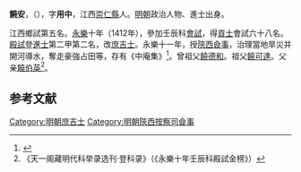 {{明清人物信息框
| 姓名 = 饒安
| 原名 =
| 圖片名稱= 
| 圖片大小 = 
| 圖片說明 = 
| 最高職務 = 
| 國家 = 大明
| 爵位 =
| 籍貫 = [[江西等處承宣布政使司|江西]][[撫州府|撫州府]][[崇仁縣|崇仁縣]]
| 族裔 = 漢族
| 字號 = 
| 諡號 = 
| 出生日期 = [[洪武|洪武]]十一年（1378年）
| 出生地點 = [[江西等處承宣布政使司|江西]][[撫州府|撫州府]][[崇仁縣|崇仁縣]]東耆
| 逝世日期 = 
| 逝世地點 = 
| 墓葬 =
| 配偶 =
| 親屬 =
| 出身 = *永樂十年壬辰科同進士出身
| 經歷 = 
| 著作 =
}}
'''饒安'''，（{{bd|1378年||？}}），字'''用中'''，江西[[崇仁縣|崇仁縣]]人。[[明朝|明朝]]政治人物、進士出身。

江西鄉試第五名。[[永樂|永樂]]十年（1412年），參加壬辰科[[會試|會試]]，得[[貢士|貢士]]會試六十八名。[[殿試|殿試]]登[[進士|進士]]第二甲第二名，改[[庶吉士|庶吉士]]。永樂十一年，授[[陝西|陝西]][[僉事|僉事]]，治理當地旱災并開河導水，奪走豪強占田等，存有《中庵集》<ref>{{cite book | language = zh-hans | author = 潘荣胜 | coauthors = | title = 《明清进士录》 | url = | date = 2006年 | location = | publisher = [[中华书局|中华书局]] | id = | isbn = 9787101043501 | pages = 35}}</ref>。曾祖父[[饒德和|饒德和]]。祖父[[饒可達|饒可達]]。父亲[[饒伯英|饒伯英]]<ref>《天一阁藏明代科举录选刊·登科录》（《永樂十年壬辰科殿試金榜》）</ref>。

==参考文献==
{{reflist}}
{{明朝人物小作品}}
{{永樂十年壬辰科殿試金榜}}
[[Category:明朝庶吉士|Category:明朝庶吉士]]
[[Category:明朝陝西按察司僉事|Category:明朝陝西按察司僉事]]